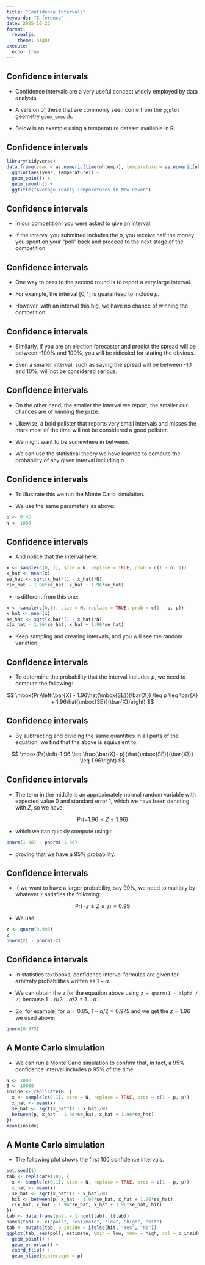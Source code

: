 ```yaml
---
title: "Confidence Intervals"
keywords: "Inference"
date: 2025-10-22
format:
  revealjs:
    theme: night
execute: 
  echo: true
---
```

## Confidence intervals

- Confidence intervals are a very useful concept widely employed by data analysts.

- A version of these that are commonly seen come from the `ggplot` geometry `geom_smooth`.

- Below is an example using a temperature dataset available in R:



## Confidence intervals

```r
library(tidyverse) 
data.frame(year = as.numeric(time(nhtemp)), temperature = as.numeric(nhtemp)) |> 
  ggplot(aes(year, temperature)) +  
  geom_point() +  
  geom_smooth() +  
  ggtitle("Average Yearly Temperatures in New Haven") 
``` 


## Confidence intervals


- In our competition, you were asked to give an interval.

- If the interval you submitted includes the $p$, you receive half the money you spent on your "poll" back and proceed to the next stage of the competition.



## Confidence intervals

- One way to pass to the second round is to report a very large interval.

- For example, the interval $[0,1]$ is guaranteed to include $p$.

- However, with an interval this big, we have no chance of winning the competition.




## Confidence intervals

- Similarly, if you are an election forecaster and predict the spread will be between -100% and 100%, you will be ridiculed for stating the obvious.

- Even a smaller interval, such as saying the spread will be between -10 and 10%, will not be considered serious.

## Confidence intervals

- On the other hand, the smaller the interval we report, the smaller our chances are of winning the prize.

- Likewise, a bold pollster that reports very small intervals and misses the mark most of the time will not be considered a good pollster.

- We might want to be somewhere in between.

- We can use the statistical theory we have learned to compute the probability of any given interval including $p$.




## Confidence intervals

- To illustrate this we run the Monte Carlo simulation.

- We use the same parameters as above:

```r
p <- 0.45 
N <- 1000 
``` 




## Confidence intervals

- And notice that the interval here:

```r
x <- sample(c(0, 1), size = N, replace = TRUE, prob = c(1 - p, p)) 
x_hat <- mean(x) 
se_hat <- sqrt(x_hat*(1 - x_hat)/N) 
c(x_hat - 1.96*se_hat, x_hat + 1.96*se_hat) 
``` 

- is different from this one:

```r
x <- sample(c(0,1), size = N, replace = TRUE, prob = c(1 - p, p)) 
x_hat <- mean(x) 
se_hat <- sqrt(x_hat*(1 - x_hat)/N) 
c(x_hat - 1.96*se_hat, x_hat + 1.96*se_hat) 
``` 

- Keep sampling and creating intervals, and you will see the random variation.



## Confidence intervals

- To determine the probability that the interval includes $p$, we need to compute the following:


$$
\mbox{Pr}\left(\bar{X} - 1.96\hat{\mbox{SE}}(\bar{X}) \leq p \leq \bar{X} + 1.96\hat{\mbox{SE}}(\bar{X})\right) 
$$

## Confidence intervals

- By subtracting and dividing the same quantities in all parts of the equation, we find that the above is equivalent to:


$$
\mbox{Pr}\left(-1.96 \leq \frac{\bar{X}- p}{\hat{\mbox{SE}}(\bar{X})} \leq  1.96\right) 
$$



## Confidence intervals

- The term in the middle is an approximately normal random variable with expected value 0 and standard error 1, which we have been denoting with $Z$, so we have:


$$
\mbox{Pr}\left(-1.96 \leq Z \leq  1.96\right) 
$$

- which we can quickly compute using :

```r
pnorm(1.96) - pnorm(-1.96) 
``` 

- proving that we have a 95% probability.



## Confidence intervals

- If we want to have a larger probability, say 99%, we need to multiply by whatever `z` satisfies the following:


$$
\mbox{Pr}\left(-z \leq Z \leq  z\right) = 0.99 
$$

- We use:

```r
z <- qnorm(0.995) 
z 
pnorm(z) - pnorm(-z) 
``` 


## Confidence intervals

- In statistics textbooks, confidence interval formulas are given for arbitraty  probabilities written as $1-\alpha$.

- We can obtain the $z$ for the equation above using `z = qnorm(1 - alpha / 2)` because $1 - \alpha/2 - \alpha/2 = 1 - \alpha$.


- So, for example, for $\alpha=0.05$, $1 - \alpha/2 = 0.975$ and we get the $z=1.96$ we used above:

```r
qnorm(0.975) 
``` 



## A Monte Carlo simulation

- We can run a Monte Carlo simulation to confirm that, in fact, a 95% confidence interval includes $p$ 95% of the time.


```r
N <- 1000 
B <- 10000 
inside <- replicate(B, { 
  x <- sample(c(0,1), size = N, replace = TRUE, prob = c(1 - p, p)) 
  x_hat <- mean(x) 
  se_hat <- sqrt(x_hat*(1 - x_hat)/N) 
  between(p, x_hat - 1.96*se_hat, x_hat + 1.96*se_hat) 
}) 
mean(inside) 
``` 

## A Monte Carlo simulation

- The following plot shows the first 100 confidence intervals.


```r
set.seed(1) 
tab <- replicate(100, { 
  x <- sample(c(0,1), size = N, replace = TRUE, prob = c(1 - p, p)) 
  x_hat <- mean(x) 
  se_hat <- sqrt(x_hat*(1 - x_hat)/N) 
  hit <- between(p, x_hat - 1.96*se_hat, x_hat + 1.96*se_hat) 
  c(x_hat, x_hat - 1.96*se_hat, x_hat + 1.96*se_hat, hit) 
}) 
tab <- data.frame(poll = 1:ncol(tab), t(tab)) 
names(tab) <- c("poll", "estimate", "low", "high", "hit") 
tab <- mutate(tab, p_inside = ifelse(hit, "Yes", "No")) 
ggplot(tab, aes(poll, estimate, ymin = low, ymax = high, col = p_inside)) +  
  geom_point() + 
  geom_errorbar() +  
  coord_flip() +  
  geom_hline(yintercept = p) 
``` 


